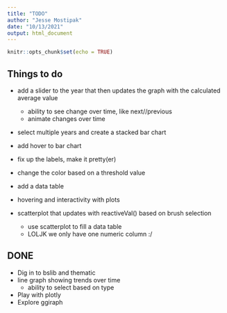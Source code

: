 ```yaml
---
title: "TODO"
author: "Jesse Mostipak"
date: "10/13/2021"
output: html_document
---
```


```r
knitr::opts_chunk$set(echo = TRUE)
```

## Things to do
* add a slider to the year that then updates the graph with the calculated average value
  + ability to see change over time, like next//previous
  + animate changes over time
* select multiple years and create a stacked bar chart

* add hover to bar chart

* fix up the labels, make it pretty(er)

* change the color based on a threshold value
* add a data table
* hovering and interactivity with plots

* scatterplot that updates with reactiveVal() based on brush selection
  + use scatterplot to fill a data table
  + LOLJK we only have one numeric column :/

## DONE
* Dig in to bslib and thematic
* line graph showing trends over time
  + ability to select based on type
* Play with plotly
* Explore ggiraph